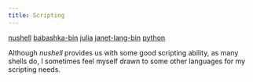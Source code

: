 ```yaml
---
title: Scripting
---
```



<Card title="Required" icon="puzzle">

[nushell](https://archlinux.org/packages/extra/x86_64/nushell/)
[babashka-bin](https://aur.archlinux.org/packages/babashka-bin)
[julia](https://archlinux.org/packages/extra/x86_64/julia/)
[janet-lang-bin](https://aur.archlinux.org/packages/janet-lang-bin)
[python](https://archlinux.org/packages/core/x86_64/python/)

</Card>

Although _nushell_ provides us with some good scripting ability, as many shells do,
I sometimes feel myself drawn to some other languages for my scripting needs.

<CardGrid stagger="true">

<LinkCard
  title="Babashka / Clojure"
  href="ref/lang/clojure"
  description="I mostly use babashka"
/>

<LinkCard
  title="Julia"
  href="ref/lang/julia"
  description="Julia is very nice, has a good ecosystem and I like it more than the snake."
/>

<LinkCard
  title="Python"
  href="ref/lang/python"
  description="Sometimes I feel like contorting myself."
/>

<LinkCard
  title="Janet"
  href="ref/lang/janet"
  description="Some features and properties are very intriguing for a system scripting language, although the ecosystem isn't as mature."
/>

</CardGrid>

